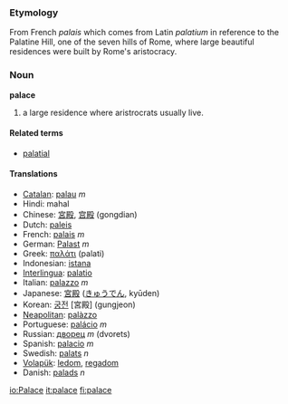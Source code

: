 === Etymology ===
From French ''palais'' which comes from Latin ''palatium'' in reference to the Palatine Hill, one of the seven hills of Rome, where large beautiful residences were built by Rome's aristocracy. 

=== Noun ===
'''palace'''

#a large residence where aristrocrats usually live.

====Related terms====
*[[palatial]]

==== Translations ====
*[[Catalan]]: [[palau]] ''m''
*Hindi: mahal
*Chinese: [[宮殿]], [[宫殿]] (gongdian)
*Dutch: [[paleis]]
*French: [[palais]] ''m''
*German: [[Palast]] ''m''
*Greek: [[παλάτι]] (palati)
*Indonesian: [[istana]]
*[[Interlingua]]: [[palatio]]
*Italian: [[palazzo]] ''m''
*Japanese: [[宮殿]] ([[きゅうでん]], kyūden)
*Korean: [[궁전]] [宮殿] (gungjeon)
*[[Neapolitan]]: [[palàzzo]]
*Portuguese: [[palácio]] ''m''
*Russian: [[дворец]] ''m'' (dvorets)
*Spanish: [[palacio]] ''m''
*Swedish: [[palats]] ''n''
*[[Volapük]]: [[ledom]], [[regadom]]
*Danish: [[palads]] ''n''

[[io:Palace]]
[[it:palace]]
[[fi:palace]]